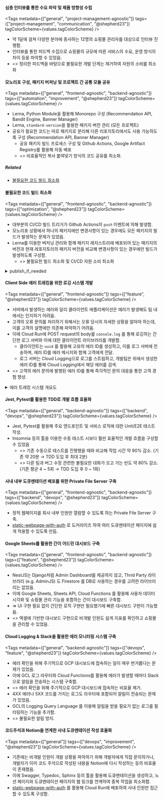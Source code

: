 
#### 심층 인터뷰를 통한 수요 파악 및 제품 방향성 수립

<Tags
  metadata={["general", "project-management-agnostic"]}
  tags={["project-management", "communication", "@shepherd23"]}
  tagColorScheme={values.tagColorScheme}
/>

- 약 1달에 걸쳐 다양한 분야에 종사하는 12명의 쇼핑몰 관리자를 대상으로 인터뷰 진행함.
- 인터뷰를 통한 피드백 수집으로 쇼핑몰의 규모에 따른 서비스의 수요, 운영 방식의 차이 등을 파악할 수 있었음.
- => 정리한 피드백을 바탕으로 불필요한 개발 단계는 제거하여 자원의 소비를 최소화

#### 모노리포 구성, 패키지 버져닝 및 프로젝트 간 공통 모듈 공유

<Tags
  metadata={["general", "frontend-agnostic", "backend-agnostic"]}
  tags={["automation", "improvement", "@shepherd23"]}
  tagColorScheme={values.tagColorScheme}
/>

- Lerna, Python Module을 활용해 Monorepo 구성 (Recommendation API, Bandit Engine, Banner Manager)
- Lerna, `standard-version`을 활용한 패키지 버전 관리 (모든 프로젝트)
- 공유가 필요한 코드는 따로 패키지로 분리해 다른 리포지토리에서도 사용 가능하도록 구성 (Recommendation API, Banner Manager)
  - 공유 패키지 빌드 프로세스 구성 및 Github Actions, Google Artifact Registry를 활용해 자동 배포
  - => 비효율적인 복사 붙여넣기 방식의 코드 공유를 최소화.

##### Related

- [불필요한 코드 빌드 최소화](#불필요한-코드-빌드-최소화)

#### 불필요한 코드 빌드 최소화

<Tags
  metadata={["general", "frontend-agnostic", "backend-agnostic"]}
  tags={["optimization", "@shepherd23"]}
  tagColorScheme={values.tagColorScheme}
/>

- 대부분의 CI/CD 빌드 트리거가 Github Actions의 `push` 이벤트에 의해 발생함.
- 모노리포 상황에서 하나의 패키지에만 변경사항이 있는 경우에도 모든 패키지의 빌드가 발생하는 문제가 있었음.
- Lerna를 이용한 버저닝 관리와 함께 패키지 레지스트리에 배포되어 있는 패키지의 버전과 현재 레포지토리의 패키지 버전을 비교해 변경사항이 있는 경우에만 빌드가 발생하도록 구성함.
  - => 불필요한 빌드 최소화 및 CI/CD 자원 소비 최소화

<details>
<summary>publish_if_needed</summary>
<div markdown="1">

```bash
function publish_if_needed () {
  package_name="@$namespace/$1"
  package_dir="packages/$1"
  published_version=$(npm view $package_name version)
  current_version=$(node -pe "require('./package.json').version")
  if [ "$published_version" = "$current_version" ]; then
    echo "$package_name is already published"
  else
    echo "Publishing $package_name"
    npm publish -w $package_dir
  fi
}
```

</div>
</details>

#### Client Side 에러 트래킹을 위한 로깅 시스템 개발

<Tags
  metadata={["general", "frontend-agnostic"]}
  tags={["feature", "@shepherd23"]}
  tagColorScheme={values.tagColorScheme}
/>

- 서버에서 발생하는 에러와 달리 클라이언트 애플리케이션은 에러가 발생해도 팀 내에서는 인지하기 어려움.
- 고객의 오류 문의를 처리하기 위해서는 오류 당시의 자세한 상황을 알아야 하는데, 이를 고객의 설명에만 의존해 파악하기 어려움.
- 이에 Cloud Run에 POST request의 body를 `console.log` 를 통해 로깅하는 간단한 로그 서버와 이에 대한 클라이언트 라이브러리를 개발함.
  - 클라이언트는 `uuid` 를 활용해 고유의 에러 ID를 생성하고, 이를 로그 서버에 전송하며, 에러 ID를 에러 메시지와 함께 고객에게 전달.
  - 로그 서버는 Cloud Logging으로 로그를 스트림하고, 개발팀은 위에서 생성한 에러 ID를 통해 Cloud Logging에서 해당 에러를 검색.
- => 고객의 에러 문의에 발행된 에러 ID를 통해 즉각적인 문의 대응을 통한 고객 경험 향상.

<details>
<summary>에러 트래킹 시스템 개요도</summary>
<div markdown="1">

```mermaid
flowchart LR
  subgraph client[Client]
		errorhappens(에러 발생)
		--> |Error| preparecontent[에러 Format & 추적 코드 부착]
		--> |Payload| send[송신]
	end

  send --> |"POST /log"| receive

  subgraph logger[Logger Server]
    receive[수신] --> |Error Content| logging[console.*]
  end

  logging --> gcl[[Google Cloud Logging]]
```

</div>
</details>

#### Jest, Pytest를 활용한 TDD로 개발 흐름 효율화

<Tags
  metadata={["general", "backend-agnostic"]}
  tags={["backend", "devops", "@shepherd23"]}
  tagColorScheme={values.tagColorScheme}
/>

- Jest, Pytest를 활용해 주요 엔드포인트 및 서비스 로직에 대한 Unit/E2E 테스트 작성.
- Insomnia 등의 툴을 이용한 수동 테스트 시보다 훨씬 효율적인 개발 흐름을 구성할 수 있었음
  - => 기존 수동으로 테스트를 진행했을 때와 비교해 작업 시간 약 90% 감소. (기존 약 20분 → TDD 도입 후 최대 2분)
  - => 다른 팀과 버그 수정 관련한 불필요한 대화가 오고 가는 빈도 약 80% 감소. (기존 평균 4 ~ 5회 → TDD 도입 후 0 ~ 1회)

#### 사내 내부 도큐멘테이션 배포를 위한 Private File Server 구축

<Tags
  metadata={["general", "frontend-agnostic", "backend-agnostic"]}
  tags={["backend", "devops", "@shepherd23"]}
  tagColorScheme={values.tagColorScheme}
/>

- 정적 웹페이지를 회사 내부 인원만 열람할 수 있도록 하는 Private File Server 구축.
- [static-webpage-with-auth](https://hub.docker.com/r/josephhwang02/static-webpage-with-auth) 로 도커라이즈 하여 여러 도큐멘테이션 페이지에 쉽게 적용할 수 있도록 만듬.

#### Google Sheets를 활용한 간이 어드민 대시보드 구축

<Tags
  metadata={["general", "frontend-agnostic", "backend-agnostic"]}
  tags={["feature", "@shepherd23"]}
  tagColorScheme={values.tagColorScheme}
/>

- NestJS는 Django처럼 Admin Dashboard를 제공하지 않고, Thrid Party 라이브러리 (e.g. AdminJS) 도 Firestore 를 DB로 사용하는 경우를 고려한 라이브러리는 없었음.
- 이에 Google Sheets, Sheets API, Cloud Functions 를 활용해 사용자 데이터 시각화 및 쇼핑몰 관리 기능을 포함하는 간이 대시보드 구축함.
- => UI 구현 필요 없이 간단한 로직 구현만 필요했기에 빠른 대시보드 구현이 가능했음.
- => 엑셀에 기반한 대시보드 구현으로 비개발 인원도 쉽게 지표를 확인하고 쇼핑몰을 관리할 수 있었음.

#### Cloud Logging & Slack을 활용한 에러 모니터링 시스템 구축

<Tags
  metadata={["general", "backend-agnostic"]}
  tags={["devops", "feature", "@shepherd23"]}
  tagColorScheme={values.tagColorScheme}
/>

- 에러 확인을 위해 주기적으로 GCP 대시보드에 접속하는 일이 매우 번거롭다는 문제가 있었음.
- 이에 GCL 로그 라우터와 Cloud Functions를 활용해 에러가 발생할 때마다 Slack으로 알림을 전송하는 시스템 구축함.
- => 에러 확인을 위해 주기적으로 GCP 대시보드에 접속하는 비효율 제거.
- 4XX 에러나 5XX 코드를 가지는 로그도 라우터에 포함되어 알림이 전송되는 문제가 있었음.
- GCL의 Logging Query Language 를 이용해 알림을 받을 필요가 없는 로그를 필터링하는 기능을 추가함.
- => 불필요한 알림 방지.

#### 코드주석과 Notion을 연계한 사내 도큐멘테이션 작성 효율화

<Tags
  metadata={["general"]}
  tags={["devops", "improvement", "@shepherd23"]}
  tagColorScheme={values.tagColorScheme}
/>

- 기존에는 비개발 인원이 개발 상황을 파악하기 위해 개발자에게 직접 문의하거나, 개발자가 이미 코드 주석으로 작성된 내용을 Notion에 다시 작성하는 등의 비효율이 존재했음.
- 이에 Swagger, Typedoc, Sphinx 등의 툴을 활용해 도큐멘테이션을 생성하고, 노션 페이지와 도큐멘테이션 페이지의 웹 링크를 연계하여 중복 작업을 최소화함.
- [static-webpage-with-auth](https://hub.docker.com/r/josephhwang02/static-webpage-with-auth) 를 활용해 Cloud Run에 배포하여 사내 인원만 접근할 수 있도록 구성함.
